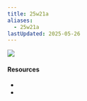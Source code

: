 ```yaml
---
title: 25w21a
aliases:
  - 25w21a
lastUpdated: 2025-05-26
---
```



![](https://minecraft.net/content/dam/minecraftnet/games/minecraft/screenshots/25w21a_1170x500.jpg)

#### Resources

- <Wiki src="https://minecraft.wiki/w/Java_Edition_25w21a" />
- <Blog src="https://minecraft.net/en-us/article/minecraft-snapshot-25w21a" />
